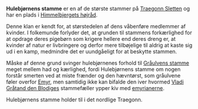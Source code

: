 {{title:Hulebjørnens stamme}}
{{author:Laura Holmegaard}}
{{timestamp:2010-06-19T09:02:21Z}}
{{copyright:Hulebjørnens stamme}}
'''Hulebjørnens stamme''' er en af de største stammer på [[Traegonn Sletten]] og har en plads i [[Himmelbjergets højråd]].

Denne klan er kendt for, at størstedelen af dens våbenføre medlemmer af kvinder. I folkemunde forlyder det, at grunden til stammens forkærlighed for at opdrage deres pigebørn som krigere hellere end deres dreng er, at kvinder af natur er livbringere og derfor mere tilbøjelige til aldrig at kaste sig ud i en kamp, medmindre det er uundgåeligt for at beskytte stammen.

Måske af denne grund svinger hulebjørnenes forhold til [[Gråulvens stamme]] meget mellem had og kærlighed, fordi Hulebjørnens stamme om nogen forstår smerten ved at miste frænder og den hævntørst, som gråulvene føler overfor [[Emyr]], men samtidig ikke kan bifalde den iver hvormed [[Vladi Gråtand den Blodige|Vladi Gråtand den Blodiges]] stammefæller ypper kiv med [[emyrianer|emyrianerne]].

Hulebjørnens stamme holder til i det nordlige Traegonn.